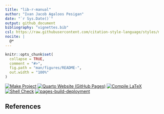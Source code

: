 ```yaml
---
title: "lib-r-manual"
author: "Ivan Jacob Agaloos Pesigan"
date: "`r Sys.Date()`"
output: github_document
bibliography: "vignettes.bib"
csl: https://raw.githubusercontent.com/citation-style-language/styles/master/apa.csl
nocite: |
  @*
---
```


<!-- README.md is generated from .setup/readme/README.Rmd. Please edit that file -->

```r
knitr::opts_chunk$set(
  collapse = TRUE,
  comment = "#>",
  fig.path = "man/figures/README-",
  out.width = "100%"
)
```

<!-- badges: start -->
[![Make Project](https://github.com/ijapesigan/lib-r-manual/actions/workflows/make.yml/badge.svg)](https://github.com/ijapesigan/lib-r-manual/actions/workflows/make.yml)
[![Quarto Website (GitHub Pages)](https://github.com/ijapesigan/lib-r-manual/actions/workflows/quarto-gh-pages.yml/badge.svg)](https://github.com/ijapesigan/lib-r-manual/actions/workflows/quarto-gh-pages.yml)
[![Compile LaTeX](https://github.com/ijapesigan/lib-r-manual/actions/workflows/latex.yml/badge.svg)](https://github.com/ijapesigan/lib-r-manual/actions/workflows/latex.yml)
[![Shell Check](https://github.com/ijapesigan/lib-r-manual/actions/workflows/shellcheck.yml/badge.svg)](https://github.com/ijapesigan/lib-r-manual/actions/workflows/shellcheck.yml)
[![pages-build-deployment](https://github.com/ijapesigan/lib-r-manual/actions/workflows/pages/pages-build-deployment/badge.svg)](https://github.com/ijapesigan/lib-r-manual/actions/workflows/pages/pages-build-deployment)
<!-- badges: end -->

## References
